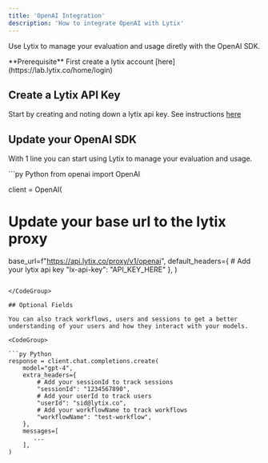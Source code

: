 ```yaml
---
title: 'OpenAI Integration'
description: 'How to integrate OpenAI with Lytix'
---
```



Use Lytix to manage your evaluation and usage diretly with the OpenAI SDK.

<Info>
  **Prerequisite** First create a lytix account [here](https://lab.lytix.co/home/login)
</Info>

## Create a Lytix API Key

Start by creating and noting down a lytix api key. See instructions [here](/api-key-setup)

## Update your OpenAI SDK

With 1 line you can start using Lytix to manage your evaluation and usage.

<CodeGroup>
```py Python
from openai import OpenAI

client = OpenAI(
  # Update your base url to the lytix proxy
  base_url=f"https://api.lytix.co/proxy/v1/openai",
  default_headers={
    # Add your lytix api key
    "lx-api-key": "API_KEY_HERE"
  },
)

```

</CodeGroup>

## Optional Fields

You can also track workflows, users and sessions to get a better understanding of your users and how they interact with your models.

<CodeGroup>

```py Python
response = client.chat.completions.create(
    model="gpt-4",
    extra_headers={
        # Add your sessionId to track sessions
        "sessionId": "1234567890",
        # Add your userId to track users
        "userId": "sid@lytix.co",
        # Add your workflowName to track workflows
        "workflowName": "test-workflow",
    },
    messages=[
       ...
    ],
)
```

</CodeGroup>
